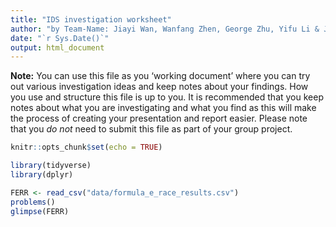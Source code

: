 ```yaml
---
title: "IDS investigation worksheet"
author: "by Team-Name: Jiayi Wan, Wanfang Zhen, George Zhu, Yifu Li & Junrui Lv"
date: "`r Sys.Date()`"
output: html_document
---
```


**Note:** You can use this file as you 'working document' where you can try out various investigation ideas and keep notes about your findings. How you use and structure this file is up to you. It is recommended that you keep notes about what you are investigating and what you find as this will make the process of creating your presentation and report easier. Please note that you _do not_ need to submit this file as part of your group project.


```r
knitr::opts_chunk$set(echo = TRUE)
```


```r
library(tidyverse)
library(dplyr)

```


```r
FERR <- read_csv("data/formula_e_race_results.csv")
problems()
glimpse(FERR)

```

